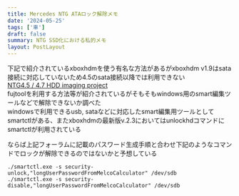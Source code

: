 ```yaml
---
title: Mercedes NTG ATAロック解除メモ
date: '2024-05-25'
tags: ['車']
draft: false
summary: NTG SSD化における私的メモ
layout: PostLayout
---
```


下記で紹介されているxboxhdmを使う有名な方法があるがxboxhdm v1.9はsata接続に対応していないため4.5のsata接続以降では利用できない    
[NTG4.5 / 4.7 HDD imaging project](https://mhhauto.com/Thread-NTG4-5-4-7-HDD-imaging-project)  
fujtoolを利用する方法等が紹介されているがそもそもwindows用のsmart編集ツールなどで解除できないか調べた  
windowsで利用できるusb, sataなどに対応したsmart編集用ツールとしてsmartctlがある、またxboxhdmの最新版v.2.3においてはunlockhdコマンドにsmartctlが利用されている

ならば上記フォーラムに記載のパスワード生成手順と合わせ下記のようなコマンドでロックが解除できるのではないかと予想している

```shell
./smartctl.exe -s security-unlock,"longUserPasswordFromMelcoCalculator" /dev/sdb
./smartctl.exe -s security-disable,"longUserPasswordFromMelcoCalculator" /dev/sdb
```